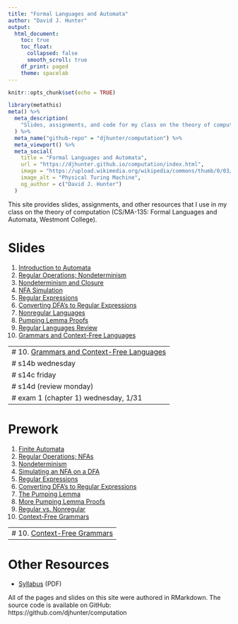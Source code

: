 ```yaml
---
title: "Formal Languages and Automata"
author: "David J. Hunter"
output:
  html_document:
    toc: true
    toc_float:
      collapsed: false
      smooth_scroll: true
    df_print: paged
    theme: spacelab
---
```


```r
knitr::opts_chunk$set(echo = TRUE)
```

```r
library(metathis)
meta() %>%
  meta_description(
    "Slides, assignments, and code for my class on the theory of computation: CS/MA-135: Formal Languages and Automata."
  ) %>%
  meta_name("github-repo" = "djhunter/computation") %>%
  meta_viewport() %>%
  meta_social(
    title = "Formal Languages and Automata",
    url = "https://djhunter.github.io/computation/index.html",
    image = "https://upload.wikimedia.org/wikipedia/commons/thumb/0/03/Turing_Machine_Model_Davey_2012.jpg/1280px-Turing_Machine_Model_Davey_2012.jpg",
    image_alt = "Physical Turing Machine",
    og_author = c("David J. Hunter")
  )
```

This site provides slides, assignments, and other resources that I use in my class on the theory of computation (CS/MA-135: Formal Languages and Automata, Westmont College).

# Slides 

1. [Introduction to Automata](slides/s1_1finite_automata.html) 
2. [Regular Operations; Nondeterminism](slides/s1_1Breg_ops.html)
3. [Nondeterminism and Closure](slides/s1_2Anodeterminism.html)
4. [NFA Simulation](slides/s1_2BNFAsimulator.html)
5. [Regular Expressions](slides/s1_3Areg_exp.html)
6. [Converting DFA's to Regular Expressions](slides/s1_3Bdfa_to_reg_exp.html)
7. [Nonregular Languages](slides/s1_4Apumping.html)
8. [Pumping Lemma Proofs](slides/s1_4Bplproofs.html)
9. [Regular Languages Review](slides/s1_4Cproblems.html)
10. [Grammars and Context-Free Languages](slides/s2_1Agrammars.html)

---
# 10. [Grammars and Context-Free Languages](slides/s2_1Agrammars.html)
# s14b wednesday
# s14c friday
# s14d (review monday)
# exam 1 (chapter 1) wednesday, 1/31
---

# Prework

1. [Finite Automata](prework/p11Aautomata.pdf)
2. [Regular Operations; NFAs](prework/p11Bregops.pdf)
3. [Nondeterminism](prework/p12Anondeterminism.pdf)
4. [Simulating an NFA on a DFA](prework/p12Bnfasimulation.pdf)
5. [Regular Expressions](prework/p13Areg_exp.pdf)
6. [Converting DFA's to Regular Expressions](prework/p13Bdfa_to_reg_exp.pdf)
7. [The Pumping Lemma](prework/p14Apumping.pdf)
8. [More Pumping Lemma Proofs](prework/p14Bmorepump.pdf)
9. [Regular vs. Nonregular](prework/p14Cregprobs.pdf)
10. [Context-Free Grammars](prework/p21Acfg.pdf)

---
# 10. [Context-Free Grammars](prework/p21Acfg.pdf)
---

# Other Resources

- [Syllabus](syllabus/csma135hunterS24.pdf) (PDF)

All of the pages and slides on this site were authored in RMarkdown. The source code is available on GitHub: https://github.com/djhunter/computation

